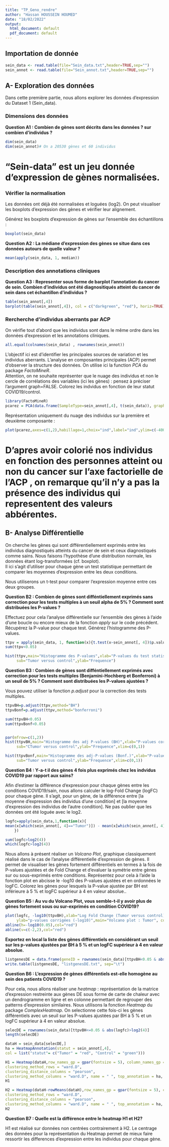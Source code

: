 ---
title: "TP_Geno_rendre"
author: "Hassan HOUSSEIN HOUMED"
date: "18/02/2022"
output:
  html_document: default
  pdf_document: default
---


## Importation de donnée

```{r}
sein_data <- read.table(file="Sein_data.txt",header=TRUE,sep="")
sein_annot <- read.table(file="Sein_annot.txt",header=TRUE,sep="")
```

## A- Exploration des données

Dans cette première partie, nous allons explorer les données d'expression du Dataset 1 (Sein_data).

### Dimensions des données

**Question A1 : Combien de gènes sont décrits dans les données ? sur combien d'individus ?** 

```{r}
dim(sein_data)
dim(sein_annot)# On a 20530 gènes et 60 individus
```

# "Sein-data" est un jeu donnée d'expression de gènes normalisées.

### Vérifier la normalisation

Les données ont déjà été normalisées et loguées (log2). On peut visualiser les boxplots d'expression des gènes et vérifier leur alignement.



Générez les boxplots d'expression de gènes sur l'ensemble des échantillons :
```{r}
boxplot(sein_data)
```

**Question A2 : La médiane d'expression des gènes se situe dans ces données autours de quelle valeur ?** 

```{r}
mean(apply(sein_data, 1, median)) 
```
### Description des annotations cliniques

**Question A3 : Representer sous forme de barplot l'annotation du cancer de sein. Combien d'individus ont été diagnositiqués atteint du cancer de sein dans cet échantillon d'individus ?**  

```{r}
table(sein_annot[,4])
barplot(table(sein_annot[,4]), col = c("darkgreen", "red"), horiz=TRUE)
```
### Rercherche d'individus aberrants par ACP

On vérifie tout d'abord que les individus sont dans le même ordre dans les données d'expression et les annotations cliniques.

```{r}
all.equal(colnames(sein_data) , rownames(sein_annot))
```
L'objectif ici est d'identifier les principales sources de variation et les individus aberrants.
L'analyse en composantes principales (ACP) permet d'observer la structure des données. On utilise ici la function *PCA* du package *FactoMineR*.  
Attention, on ne souhaite représenter que le nuage des individus et non le cercle de corrélations des variables (ici les gènes) : pensez à préciser l'argument graph=FALSE. Colorez les indvidus en fonction de leur statut COVID19/control.

```{r}
library(FactoMineR)
pcarez = PCA(data.frame(SampleType=sein_annot[,4], t(sein_data)), graph=FALSE, ind.sup=1, quali.sup=1)
```

Représentation uniquement du nuage des individus sur la première et deuxième composante :

```{r}
plot(pcarez,axes=c(1,2),habillage=1,choix="ind",label="ind",ylim=c(-400,200),xlim=c(-400,200))
```

# D'apres avoir colorié nos individus en fonction des personnes atteint ou non du cancer sur l'axe factorielle de l'ACP , on remarque qu'il n'y a pas la présence des individus qui representent des valeurs abbérentes.

## B- Analyse Différentielle

On cherche les gènes qui sont différentiellement exprimés entre les individus diagnostiqués atteints du cancer de sein et ceux diagnostiqués comme sains. Nous faisons l'hypothèse d'une distribution normale, les données étant log-transformées (cf. boxplot).  
Il ici s'agit d'utiliser pour chaque gène un test statistique permettant de comparer les moyennes d'expression entre les deux conditions.  

Nous utiliserons un t-test pour comparer l'expression moyenne entre ces deux groupes.

**Question B2 : Combien de gènes sont difféntiellement exprimés sans correction pour les tests multiples à un seuil alpha de 5%  ? Comment sont distribuées les P-values ?**  

Effectuez pour cela l'analyse différentielle sur l'ensemble des gènes à l'aide d'une boucle ou encore mieux de la fonction *apply* sur le code précédent. Récupérez la P-value pour chaque test. Générez l'histogramme des P-values.

```{r}
ttpv = apply(sein_data, 1, function(x){t.test(x~sein_annot[, 4])$p.value})
sum(ttpv<0.05)

hist(ttpv,main="Histogramme des P-values",xlab="P-values du test statistique.",
     sub="Tumor versus control",ylab="Frequence")
```
**Question B3 : Combien de gènes sont difféntiellement exprimés avec correction pour les tests multiples (Benjamini-Hochberg et Bonferroni) à un seuil de 5% ? Comment sont distribuées les P-values ajustées ?**  

Vous pouvez utiliser la fonction *p.adjust* pour la correction des tests multiples.

```{r}
ttpvBH=p.adjust(ttpv,method="BH")
ttpvBonf=p.adjust(ttpv,method="bonferroni")

sum(ttpvBH<0.05)
sum(ttpvBonf<0.05)


par(mfrow=c(1,2))
hist(ttpvBH,main="Histogramme des adj P-values (BH)",xlab="P-values corrigées du test.",
     sub="CTumor versus control",ylab="Frequence",xlim=c(0,1))

hist(ttpvBonf,main="Histogramme des adj-P-values (Bonf.)",xlab="P-values corrigées du test statistique.",
     sub="Tumor versus control",ylab="Frequence",xlim=c(0,1))
```

**Question B4 : Y-a-t il des gènes 4 fois plus exprimés chez les indvidus COVID19 par rapport aux sains?**    

Afin d'estimer la différence d'expression pour chaque gènes entre les conditions COVID19/sain, nous allons calculer le log-Fold Change (logFC) pour chaque gène. Il s'agit, pour un gène, de la différence entre [la moyenne d'expression des individus d'une condition] et [la moyenne d'expression des individus de l'autre condition]. Ne pas oublier que les données ont été loguée avec le log2.

```{r}
logfc=apply(sein_data,1,function(x){
mean(x[which(sein_annot[, 4]=="Tumor")]) - mean(x[which(sein_annot[, 4]=="Control")])
    })

sum(logfc>log2(4))
which(logfc>log2(4))
```
Nous allons à présent réaliser un *Volcano Plot*, graphique classiquement réalisé dans le cas de l'analyse différentielle d'expression de gènes. Il permet de visualiser les gènes fortement différentiels en termes à la fois de P-values ajustées et de Fold Change et d'evaluer la symétrie entre gènes sur ou sous-exprimés entre conditions.
Représentez pour cela à l'aide la fonction plot en abcisse le -log10 des P-values ajustées et en ordonnées le logFC. Colorez les gènes pour lesquels la P-value ajustée par BH est inférieure à 5 % et logFC supérieur à 4 en valeur absolue..

**Question B5 : Au vu du Volcano Plot, vous semble-t-il y avoir plus de gènes fortement sous ou sur-exprimés en condition COVID19?**      


```{r}
plot(logfc, -log10(ttpvBH),xlab="Log Fold Change (Tumor versus control)",
     ylab="p-values corrigées (-log10)",main="Volcano plot : Tumor", col = c("grey","red")[as.factor(ttpvBH<0.05 & abs(logfc)>log2(4))], pch=20)
abline(h=-log10(0.05),col="red")
abline(v=c(-2,2),col="red")
```
**Exportez en local la liste des gènes différentiels en considérant un seuil sur les p-values ajustées par BH à 5 % et un logFC supérieur à 4 en valeur absolue. **      


```{r, eval = FALSE}

listgenesDE = data.frame(geneID = rownames(sein_data)[ttpvBH<0.05 & abs(logfc)>log2(4)])
write.table(listgenesDE, "listgenesDE.txt", sep="\t")

```

**Question B6 : L'expression de gènes différentiels est-elle homogène au sein des patients COVID19 ? **  

Pour cela, nous allons réaliser une *heatmap* : représentation de la matrice d'expression restreinte aux gènes DE sous forme de carte de chaleur avec un dendrogramme en ligne et en colonne permettant de regrouper des patterns d'expression similaires. Nous utilisons la fonction *Heatmap* du package *ComplexHeatmap*. 
On selectionne cette fois-ci les gènes différentiels avec un seuil sur les P-values ajustées par BH à 5 % et un logFC supérieur à 4 en valeur absolue.


```{r}
selecDE = rownames(sein_data)[ttpvBH<=0.05 & abs(logfc)>log2(4)]
length(selecDE)

dataH = sein_data[selecDE,]
ha = HeatmapAnnotation(statut = sein_annot[,4],
col = list("statut"= c("Tumor" = "red", "Control" = "green")))

H1 = Heatmap(dataH,row_names_gp = gpar(fontsize = 5), column_names_gp = gpar(fontsize = 7),clustering_distance_rows = "pearson",
clustering_method_rows = "ward.D",
clustering_distance_columns = "pearson",
clustering_method_columns = "ward.D", name = " ", top_annotation = ha, column_title = "H1")
H1

H2 = Heatmap(dataH-rowMeans(dataH),row_names_gp = gpar(fontsize = 5), column_names_gp = gpar(fontsize = 7),clustering_distance_rows = "pearson",
clustering_method_rows = "ward.D",
clustering_distance_columns = "pearson",
clustering_method_columns = "ward.D", name = " ", top_annotation = ha, col = colorRamp2(c(-2, 0, 2),c("blue", "white", "red")), column_title = "H2")
H2

```
**Question B7 : Quelle est la différence entre le heatmap H1 et H2? **  

H1 est réalisé sur données non centrées contrairement à H2. Le centrage des données pour la représentation du Heatmap permet de mieux faire ressortir les differences d'expression entre les individus pour chaque gène.


